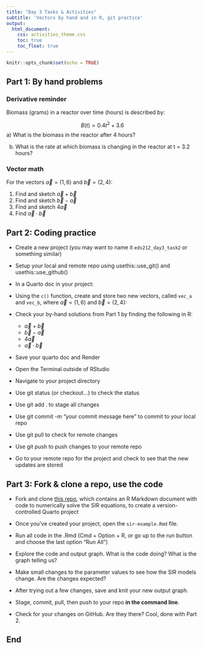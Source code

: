 ```yaml
---
title: "Day 3 Tasks & Activities"
subtitle: 'Vectors by hand and in R, git practice'
output: 
  html_document:
    css: activities_theme.css
    toc: true
    toc_float: true
---
```


```r
knitr::opts_chunk$set(echo = TRUE)
```

## Part 1: By hand problems

### Derivative reminder

Biomass (grams) in a reactor over time (hours) is described by: 

$$B(t) = 0.4t^2 + 3.6$$
a) What is the biomass in the reactor after 4 hours?

b) What is the rate at which biomass is changing in the reactor at t = 3.2 hours? 

### Vector math

For the vectors $\vec a = (1,6)$ and $\vec b = (2, 4)$: 

1. Find and sketch $\vec a + \vec b$
2. Find and sketch $\vec b - \vec a$
3. Find and sketch $4 \vec a$
4. Find $\vec a \cdot \vec b$

## Part 2: Coding practice

- Create a new project (you may want to name it `eds212_day3_task2` or something similar)

- Setup your local and remote repo using usethis::use_git() and usethis::use_github()

- In a Quarto doc in your project:

- Using the `c()` function, create and store two new vectors, called `vec_a` and `vec_b`, where $\vec a = (1,6)$ and $\vec b = (2, 4)$: 

- Check your by-hand solutions from Part 1 by finding the following in R: 

  - $\vec a + \vec b$
  - $\vec b - \vec a$
  - $4 \vec a$
  - $\vec a \cdot \vec b$
  
- Save your quarto doc and Render

- Open the Terminal outside of RStudio

- Navigate to your project directory

- Use git status (or checkout...) to check the status

- Use git add . to stage all changes 

- Use git commit -m "your commit message here" to commit to your local repo

- Use git pull to check for remote changes

- Use git push to push changes to your remote repo

- Go to your remote repo for the project and check to see that the new updates are stored

## Part 3: Fork & clone a repo, use the code

- Fork and clone [this repo](https://github.com/allisonhorst/eds212-sir-ode), which contains an R Markdown document with code to numerically solve the SIR equations, to create a version-controlled Quarto project

- Once you've created your project, open the `sir-example.Rmd` file. 

- Run all code in the .Rmd (Cmd + Option + R, or go up to the run button and choose the last option "Run All")

- Explore the code and output graph. What is the code doing? What is the graph telling us? 

- Make small changes to the parameter values to see how the SIR models change. Are the changes expected? 

- After trying out a few changes, save and knit your new output graph.

- Stage, commit, pull, then push to your repo **in the command line**.

- Check for your changes on GitHub. Are they there? Cool, done with Part 2.


## End
